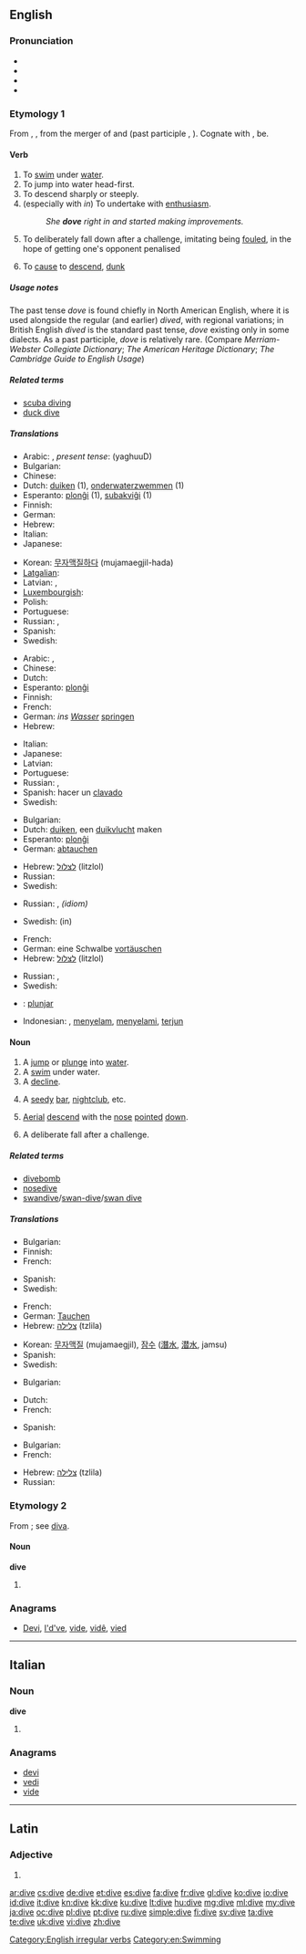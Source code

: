 ==English==

===Pronunciation===
* {{SAMPA|/"daIv/}}
* {{IPA|/ˈdaɪv/}}
* {{audio|en-us-dive.ogg|Audio (US)}}
* {{rhymes|aɪv}}

===Etymology 1===
From {{etyl|enm}} {{term|diven|lang=enm}}, {{term|duven|lang=enm}}, from the merger of {{etyl|ang}} {{term|dyfan|dȳfan|to dip, immerse|pos=transitive weak verb|lang=ang}} and {{term|dufan|dūfan|to duck, dive, sink, penetrate|pos=intransitive strong verb|lang=ang}} (past participle {{term|dofen|dofen|lang=ang}}, {{term|gedofen|ġedofen|lang=ang}}). Cognate with {{etyl|is|-}} {{term|dýfa||to dip, dive|lang=is}}, {{etyl|nds|-}} be{{term|bedaven|daven|covered, covered with water|lang=nds}}.

====Verb====
{{en-verb|dives|diving|''' [[dived]]''' or '''[[dove]]'''}}

# To [[swim]] under [[water]].
# To jump into water head-first.
# To descend sharply or steeply.
# (especially with ''in'') To undertake with [[enthusiasm]].
#: ''She '''dove''' right in and started making improvements.''
# {{sport}} To deliberately fall down after a challenge, imitating being [[foul]]ed, in the hope of getting one's opponent penalised
# To [[cause]] to [[descend]], [[dunk]]

=====Usage notes=====
The past tense ''dove'' is found chiefly in North American English, where it is used alongside the regular (and earlier) ''dived'', with regional variations; in British English ''dived'' is the standard past tense, ''dove'' existing only in some dialects.  As a past participle, ''dove'' is relatively rare. (Compare ''Merriam-Webster Collegiate Dictionary''; ''The American Heritage Dictionary''; ''The Cambridge Guide to English Usage'')

=====Related terms=====
* [[scuba diving]]
* [[duck dive]]

=====Translations=====
{{trans-top|to swim under water}}
* Arabic: {{t|ar|غاص|tr=ghaaDa}}, ''present tense'': {{Arab|[[يغوص]]}} (yaghuuD)
* Bulgarian: {{t|bg|гмуркам се}}
* Chinese: {{zh-tsp|潛水|潜水|qiánshuǐ}}
* Dutch: [[duiken]] (1), [[onderwaterzwemmen]] (1)
* Esperanto: [[plonĝi]] (1), [[subakviĝi]] (1)
* Finnish: {{t+|fi|sukeltaa}}
* German: {{t+|de|tauchen}}
* Hebrew: {{t|he|צלל|tr=tsalál}}
* Italian: {{t+|it|immergersi}}
* Japanese: {{t|ja|潜る|tr=kuguru, moguru}}
{{trans-mid}}
* Korean: [[무자맥질|무자맥질하다]] (mujamaegjil-hada)
* [[Latgalian]]: {{tø|ltg|nirkuot}}
* Latvian: {{t|lv|nirt}}, {{t|lv|ņurkot}}
* [[Luxembourgish]]: {{t|lb|dauchen}}
* Polish: {{t+|pl|nurkować}}
* Portuguese: {{t+|pt|mergulhar}}
* Russian: {{t+|ru|нырять|tr=nyrját'}} {{impf}}, {{t|ru|нырнуть|tr=nyrnút'}} {{pf.}}
* Spanish: {{t+|es|bucear}}
* Swedish: {{t+|sv|dyka}}
{{trans-bottom}}

{{trans-top|to jump into water}}
* Arabic: {{t|ar|غطس|tr=ghaTsa}}, {{Arab|[[يقفز الى الماء]]}}
* Chinese: {{t|cmn|跳水|tr=tiàoshuǐ|sc=Hani}}
* Dutch: {{t+|nl|duiken}}
* Esperanto: [[plonĝi]]
* Finnish: {{t+|fi|sukeltaa}}
* French: {{t+|fr|plonger}}
* German: ''ins [[Wasser]]'' [[springen]]
* Hebrew: {{t|he|קפץ ראש|tr=kafáts rosh}}
{{trans-mid}}
* Italian: {{t-|it|tuffarsi}}
* Japanese: {{t-|ja|飛び込む|tr=とびこむ, tobikomu}}
* Latvian: {{t|lv|nirt}}
* Portuguese: {{t+|pt|mergulhar}}
* Russian: {{t+|ru|нырять|tr=nyrját'}} {{impf}}, {{t|ru|нырнуть|tr=nyrnút'}} {{pf.}}
* Spanish: hacer un [[clavado]]
* Swedish: {{t+|sv|dyka}}
{{trans-bottom}}

{{trans-top|to descend}}
* Bulgarian: {{t|bg|потапям се}}
* Dutch: [[duiken]], een [[duikvlucht]] maken
* Esperanto: [[plonĝi]]
* German: [[abtauchen]]
{{trans-mid}}
* Hebrew: [[לצלול]] (litzlol)
* Russian: {{t|ru|погружаться|tr=pogružát'sja}}
* Swedish: {{t+|sv|dyka}}
{{trans-bottom}}

{{trans-top|undertake enthusiastically}}
* Russian: {{t|ru|погружаться|tr=pogružát'sja}}, {{t|ru|уйти с головой|tr=ujtí s golovój}} ''(idiom)''
{{trans-mid}}
* Swedish: {{t|sv|dyka}} (in)
{{trans-bottom}}

{{trans-top|Imitate a foul}}
* French: {{t|fr|chiquer}}
* German: eine Schwalbe [[vortäuschen]]
* Hebrew: [[לצלול]] (litzlol)
{{trans-mid}}
* Russian: {{t|ru|нырять}}, {{t|ru|симулировать}}
* Swedish: {{t+|sv|filma}}
{{trans-bottom}}

{{checktrans}} <!--The definitions have changed since these translations were added. Please place them in their proper locations and *combine the two sets of verb definitions*-->
* {{ttbc|io}}: [[plunjar]]
* Indonesian: {{t|id|selam}}, [[selam|menyelam]], [[selam|menyelami]], [[terjun]]

====Noun====
{{en-noun}}

# A [[jump]] or [[plunge]] into [[water]].
# A [[swim]] under water.
# A [[decline]].
# {{slang}} A [[seedy]] [[bar]], [[nightclub]], etc.
# {{aviation}} [[aerial|Aerial]] [[descend]] with the [[nose]] [[pointed]] [[down]].
# {{sport}} A deliberate fall after a challenge.

=====Related terms=====
* [[divebomb]]
* [[nosedive]]
* [[swandive]]/[[swan-dive]]/[[swan dive]]

=====Translations=====
{{trans-top|a jump into water}}
* Bulgarian: {{t|bg|гмуркане|n}}
* Finnish: {{t+|fi|sukellus}}
* French: {{t|fr|plongeon|m}}
{{trans-mid}}
* Spanish: {{t-|es|clavado}}
* Swedish: {{t-|sv|dyk|n}}
{{trans-bottom}}

{{trans-top|a swim under water}}
* French: {{t|fr|plongée|f}}
* German: [[Tauchen]] {{n}}
* Hebrew: [[צלילה]] (tzlila) {{f}}
{{trans-mid}}
* Korean: [[무자맥질]] (mujamaegjil), [[잠수]] ([[潛水]], [[潜水]], jamsu)
* Spanish: {{t-|es|buceo}}
* Swedish: {{t-|sv|dyk|n}}
{{trans-bottom}}

{{trans-top|a decline}}
* Bulgarian: {{t|bg|спускане|n}}
{{trans-mid}}
{{trans-bottom}}

{{trans-top|seedy bar}}
* Dutch: {{t+|nl|kelderrestaurant}}
* French: {{t|fr|gargote|f}}
{{trans-mid}}
* Spanish: {{t+|es|antro|m}}
{{trans-bottom}}

{{trans-top|Aerial descend with the nose pointed down}}
* Bulgarian: {{t|bg|пикиране|n}}
* French: {{t|fr|piqué|m}}
{{trans-mid}}
* Hebrew: [[צלילה]] (tzlila) {{f}}
* Russian: {{t+|ru|пике|n}}
{{trans-bottom}}

===Etymology 2===
From {{etyl|it}}; see [[diva]].

====Noun====
'''dive'''

# {{plural of|diva}}

===Anagrams===
* [[Devi#English|Devi]], [[I'd've#English|I'd've]], [[vide#English|vide]], [[vidê#English|vidê]], [[vied#English|vied]]

[[Category:English irregular verbs]]
[[Category:en:Swimming]]

----

==Italian==

===Noun===
'''dive''' {{f}}

# {{plural of|diva|lang=it}}

===Anagrams===
* [[devi#Italian|devi]]
* [[vedi#Italian|vedi]]
* [[vide#Italian|vide]]

----

==Latin==

===Adjective===
{{la-adj-form|dīve}}

# {{inflection of|divus|dīvus|voc|m|s|lang=la}}

[[ar:dive]]
[[cs:dive]]
[[de:dive]]
[[et:dive]]
[[es:dive]]
[[fa:dive]]
[[fr:dive]]
[[gl:dive]]
[[ko:dive]]
[[io:dive]]
[[id:dive]]
[[it:dive]]
[[kn:dive]]
[[kk:dive]]
[[ku:dive]]
[[lt:dive]]
[[hu:dive]]
[[mg:dive]]
[[ml:dive]]
[[my:dive]]
[[ja:dive]]
[[oc:dive]]
[[pl:dive]]
[[pt:dive]]
[[ru:dive]]
[[simple:dive]]
[[fi:dive]]
[[sv:dive]]
[[ta:dive]]
[[te:dive]]
[[uk:dive]]
[[vi:dive]]
[[zh:dive]]
